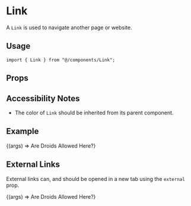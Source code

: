 
<Meta title="components/Link" component={Link} />

# Link

A `Link` is used to navigate another page or website.

## Usage

```tsx
import { Link } from "@/components/Link";
```

## Props

<ArgsTable component={Link} />

## Accessibility Notes

- The color of `Link` should be inherited from its parent component.

## Example

<Canvas>
  <Story name="Default" args={{ url: "https://responsible.ai" }}>
    {(args) => <Link {...args}>Are Droids Allowed Here?</Link>}
  </Story>
</Canvas>

## External Links

External links can, and should be opened in a new tab using the `external` prop.

<Canvas>
  <Story
    name="External Links"
    args={{ url: "https://responsible.ai", external: true }}
  >
    {(args) => <Link {...args}>Are Droids Allowed Here?</Link>}
  </Story>
</Canvas>
